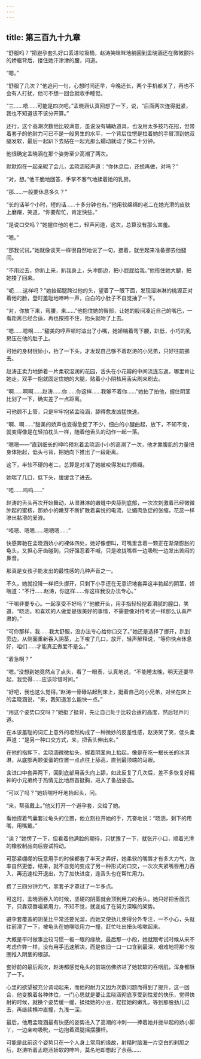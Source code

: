 ```yaml
---
---
---
```

title: 第三百九十九章
---




“舒服吗？”把避孕套扎好口丢进垃圾桶，赵涛笑眯眯地躺回到孟晓涵还在微微颤抖的娇躯背后，搂住她汗津津的腰，问道。

“嗯。”

“舒服了几次？”他追问一句，心想时间还早，今晚还长，两个手机都关了，再也不会有人打扰，他可不想一回合就收手睡觉。

“三……唔……可能是四次吧。”孟晓涵认真回想了一下，说，“后面两次连得挺紧，我也不知道该不该分开算。”

还行，这个高潮次数他比较满意，虽说没有辅助道具，也没用太多技巧花招，但带着套子的他耐力可已不是一般男生的水平，一个背后位愣是拉着她的手臂顶到她双腿发软，最后一起趴下去贴在一起光那么蠕动就动了快二十分钟。

他很确定孟晓涵在那个姿势至少高潮了两次。

默默抱在一起亲昵了会儿，孟晓涵轻声道：“你休息后，还想再做，对吗？”

“对，想。”他干脆地回答，手掌不客气地揉着她的乳房。

“那……一般要休息多久？”

“长的话半个小时，短的话……十多分钟也有。”他用软绵绵的老二在她光滑的皮肤上磨蹭，笑道，“你要帮忙，肯定快些。”

“是说口交吗？”她握住他的老二，轻声问道，这次，总算没有那么害羞。

“嗯。”

“那我试试。”她就像谈天一样很自然地说了一句，接着，就坐起来准备挪去他腿间。

“不用过去，你趴上来，趴我身上，头冲那边，把小屁屁给我。”他揽住她大腿，把她搂了回来。

“呃……这样吗？”她抬起腿跨过他的头，望着了一眼下面，发现湿淋淋的桃源正对着他的脸，登时羞耻地呻吟一声，白白的小肚子不自觉抽了一下。

“对，你放下来，弯腰，来……”他抱住她的臀部，让她的股间凑近自己的嘴巴，一看距离已经合适，再也按捺不住，抬头就吻了上去。

“嗯……嗯啊……”甜美的哼声顿时溢出了小嘴，她娇喘着弯下腰，趴低，小巧的乳房压在他的肚子上。

可她的身材很娇小，抬了一下头，才发现自己够不着赵涛的小兄弟，只好往前挪去。

赵涛正卖力地舔着一片柔软湿润的花园，舌头在小花瓣的中间流连忘返，哪里肯让她走，双手一抱就固定住她的大腿，贴着小小阴核用舌尖刷来刷去。

“啊……啊啊……赵涛……你……你这样……我够不着你……”她拍了拍他，握住阴茎比划了一下，确实差了一点距离。

可他顾不上管，只是牢牢抱紧孟晓涵，舔得愈发凶猛快速。

“啊、啊……”甜美的娇声也变得急促了不少，细白的小腿曲起，放下，不知不觉，就变得像是在轻拍枕头一样，随着他舌头的动作一起一落。

“嗯嗯——”直到细长的呻吟预兆着孟晓涵小小的高潮了一次，他才靠腹肌的力量把身体抬起，低头弓背，把她向下推出了一段距离。

这下，半软不硬的老二，总算是对准了她被咬得发红的唇瓣。

她喘了几口，低下头，缓缓含了进去。

“唔……呜呜……”

赵涛的舌头再次开始舞动，从湿淋淋的嫩缝中央舔到底部，一次次刺激着已经微微肿起的蜜核，那娇小的嫩芽不断扩散着喜悦的电流，让媚肉急促的张缩，花蕊一样渗出黏滑的爱液。

“唔嗯、嗯嗯……嗯嗯嗯……”

快感奔驰在孟晓涵娇小的裸体四处，她好像想叫，可嘴里含着一颗正在渐渐膨胀的龟头，又担心牙齿碰到，只好强忍着不喊，只是收拢嘴唇一边吸吮一边发出苦闷的鼻音。

那真是女孩子能发出的最性感的几种声音之一。

不久，她就投降一样把头挪开，只剩下小手还在无意识地套弄这半勃起的阴茎，娇喘道：“不行……赵涛，你这样……你这样我没办法专心。”

“干嘛非要专心。一起享受不好吗？”他撤开头，用手指轻轻挖着滑腻的膣口，笑道，“晓涵，和喜欢的人做爱是很美好的事情，不需要像对待考试一样那么认真严肃的。”

“可你那样，我……我太舒服，没办法专心给你口交了。”她还是选择了挪开，趴到旁边，从侧面重新吞入阴茎，上下唆了几口，放开，轻声解释说，“等你快点休息好，咱们……才能真正做爱不是么。”

“着急啊？”

“嗯。”没想到她竟然点了点头，看了一眼表，认真地说，“不能睡太晚，明天还要早起，我觉得……应该珍惜时间。”

“好吧，我也这么觉得。”赵涛一骨碌站起到床上，挺着自己的小兄弟，对坐在床上的孟晓涵说，“来，我知道怎么能快一点。”

“用这个姿势口交吗？”她挺了挺背，先让自己处于比较合适的高度，然后轻声问道。

在本该羞耻的词汇上意外的坦然构成了一种微妙的反差性感，赵涛笑了笑，低头柔声道：“是另一种口交方式，来，把舌头伸出来。”

在他的指挥下，孟晓涵微微抬头，握着阴茎向上抬起，像是在吃一根长长的冰淇淋，从底部两颗蛋蛋的位置一点点往上舔高，直到最顶端的马眼。

含进口中套弄两下，回到底部用舌头向上舔，如此反复了几次后，差不多恢复好精神的小兄弟终于热情无比地昂首挺胸，进入了备战姿态。

“可以了吗？”她娇喘吁吁地抬起头，问。

“来，帮我戴上。”他又打开一个避孕套，交给了她。

看她捏着气囊套过龟头的位置，他立刻拉开她的手，亢奋地说：“晓涵，剩下的用嘴，用嘴戴。”

“诶？”她愣了一下，但看着他满脸的期待，只犹豫了一下，就张开小口，顺着光滑的橡胶制品向后尝试捋动。

可那紧绷绷的玩意用手的时候都套了半天才弄好，她柔软的嘴唇才有多大力气，效率自然更低，结果，就不自觉的变成了另一种形式的口交，一次次夹紧嘴唇用力吞入，再迅速松开退出，为了加快进度，连舌头也在帮忙用力。

费了三四分钟力气，拿套子才罩过了一半多点。

可这时，孟晓涵吞入的时候，坚硬的阴茎就会顶到用力的舌头，她只好把舌面沉下，只靠双唇嘬紧用力，不知不觉，就变成了在努力深喉的架势。

避孕套覆盖的阴茎比平常还要光溜，而她又使劲儿使得分外专注，一不小心，头就往前滑了一下，被龟头在她喉咙用力一撞，赶忙吐出扭头咳嗽起来。

大概是平时做事比较习惯一板一眼的缘故，最后那一小段，她就跟考试时候从来不考虑作弊一样，没有用手迅速解决，而是依旧一口一口含到最深，艰难地将那个胶圈推入阴茎的根部。

套好前的最后两次，赵涛都感觉龟头的前端仿佛挤进了她软软的吞咽肌，浑身都酥了一下。

心里的欲望被充分调动起来，而他的耐力又因为次数问题而得到了提升，这一回合，他变换着各种体位，一门心思就是要让孟晓涵彻底享受到性爱的快乐，觉得快射的时候，就换个姿势缓一缓，揉揉她的小豆，捏捏她的嫩乳，等到那股劲儿过去，再继续横冲直撞，九浅一深。

最后，他用孟晓涵最有快感的姿势进入了高潮的冲刺——捧着她并拢举起的娇小脚丫，一边亲吻吸吮，一边抱着双腿摇摆腰杆。

可能是此前这个姿势只在一个人身上常用的缘故，射精时脑海一片空白的刹那之后，赵涛听着孟晓涵娇软的呻吟，莫名地却想起了余蓓……
